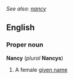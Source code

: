 ''See also: [[nancy]]''
==English==
===Proper noun===
'''Nancy''' (''plural'' '''Nancys''')

#A female [[given name]]